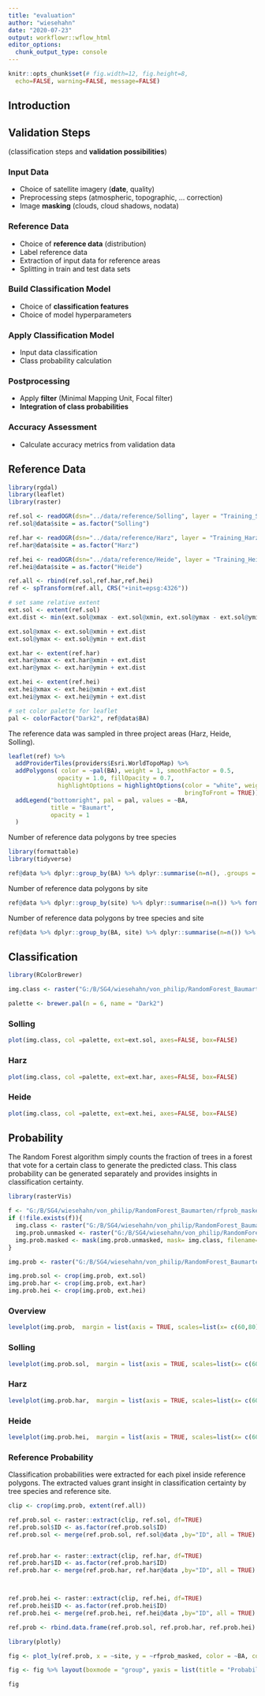---
title: "evaluation"
author: "wiesehahn"
date: "2020-07-23"
output: workflowr::wflow_html
editor_options:
  chunk_output_type: console
---

```{r global_options, include=FALSE}
knitr::opts_chunk$set(# fig.width=12, fig.height=8, 
  echo=FALSE, warning=FALSE, message=FALSE)
```

## Introduction


## Validation Steps

(classification steps and **validation possibilities**)

### Input Data
- Choice of satellite imagery (**date**, quality)
- Preprocessing steps (atmospheric, topographic, ... correction)
- Image **masking** (clouds, cloud shadows, nodata)

### Reference Data
- Choice of **reference data** (distribution)
- Label reference data
- Extraction of input data for reference areas
- Splitting in train and test data sets

### Build Classification Model
- Choice of **classification features**
- Choice of model hyperparameters

### Apply Classification Model
- Input data classification
- Class probability calculation

### Postprocessing
- Apply **filter** (Minimal Mapping Unit, Focal filter)
- **Integration of class probabilities**

### Accuracy Assessment
- Calculate accuracy metrics from validation data


## Reference Data

```{r plot_ref_init}
library(rgdal)
library(leaflet)
library(raster)

ref.sol <- readOGR(dsn="../data/reference/Solling", layer = "Training_Solling_2", stringsAsFactors = T, verbose=F)
ref.sol@data$site = as.factor("Solling")

ref.har <- readOGR(dsn="../data/reference/Harz", layer = "Training_Harz_2", stringsAsFactors = T, verbose=F)
ref.har@data$site = as.factor("Harz")

ref.hei <- readOGR(dsn="../data/reference/Heide", layer = "Training_Heide_2", stringsAsFactors = T, verbose=F)
ref.hei@data$site = as.factor("Heide")

ref.all <- rbind(ref.sol,ref.har,ref.hei)
ref <- spTransform(ref.all, CRS("+init=epsg:4326"))

# set same relative extent
ext.sol <- extent(ref.sol)
ext.dist <- min(ext.sol@xmax - ext.sol@xmin, ext.sol@ymax - ext.sol@ymin)

ext.sol@xmax <- ext.sol@xmin + ext.dist
ext.sol@ymax <- ext.sol@ymin + ext.dist

ext.har <- extent(ref.har)
ext.har@xmax <- ext.har@xmin + ext.dist
ext.har@ymax <- ext.har@ymin + ext.dist

ext.hei <- extent(ref.hei)
ext.hei@xmax <- ext.hei@xmin + ext.dist
ext.hei@ymax <- ext.hei@ymin + ext.dist

# set color palette for leaflet
pal <- colorFactor("Dark2", ref@data$BA)
```

The reference data was sampled in three project areas (Harz, Heide, Solling).
```{r plot_ref_all, fig.cap= "Reference data sampling locations"}
leaflet(ref) %>%
  addProviderTiles(providers$Esri.WorldTopoMap) %>%
  addPolygons( color = ~pal(BA), weight = 1, smoothFactor = 0.5,
              opacity = 1.0, fillOpacity = 0.7,
              highlightOptions = highlightOptions(color = "white", weight = 2,
                                                  bringToFront = TRUE)) %>%
  addLegend("bottomright", pal = pal, values = ~BA,
            title = "Baumart",
            opacity = 1
  )
```

Number of reference data polygons by tree species
```{r tab_ref_spec}
library(formattable)
library(tidyverse)

ref@data %>% dplyr::group_by(BA) %>% dplyr::summarise(n=n(), .groups = 'drop') %>% formattable()

```

Number of reference data polygons by site
```{r tab_ref_site}

ref@data %>% dplyr::group_by(site) %>% dplyr::summarise(n=n()) %>% formattable()

```

Number of reference data polygons by tree species and site
```{r tab_ref_site-spec}

ref@data %>% dplyr::group_by(BA, site) %>% dplyr::summarise(n=n()) %>%  spread(site, n) %>% formattable()

```


## Classification

```{r plot_class_init}
library(RColorBrewer)

img.class <- raster("G:/B/SG4/wiesehahn/von_philip/RandomForest_Baumarten/S2B_MSIL2A_20170823T103019_N0205_R108_T32UND_20170823T103018_Dsen2_TopCorSlope10K06ndvi_VI_HrzSolHei_int1U_neu.tif")

palette <- brewer.pal(n = 6, name = "Dark2")

```

### Solling
```{r plot_class_sol , fig.cap= "Tree species classification result for Solling"}
plot(img.class, col =palette, ext=ext.sol, axes=FALSE, box=FALSE)
```

### Harz
```{r plot_class_har, fig.cap= "Tree species classification result for Harz"}
plot(img.class, col =palette, ext=ext.har, axes=FALSE, box=FALSE)
```

### Heide
```{r plot_class_hei, fig.cap= "Tree species classification result for Heide"}
plot(img.class, col =palette, ext=ext.hei, axes=FALSE, box=FALSE)
```


## Probability

The Random Forest algorithm simply counts the fraction of trees in a forest that vote for a certain class to generate the predicted class. This class probability can be generated separately and provides insights in classification certainty.

```{r plot_prob_init}
library(rasterVis)

f <- "G:/B/SG4/wiesehahn/von_philip/RandomForest_Baumarten/rfprob_masked.tif"
if (!file.exists(f)){
  img.class <- raster("G:/B/SG4/wiesehahn/von_philip/RandomForest_Baumarten/S2B_MSIL2A_20170823T103019_N0205_R108_T32UND_20170823T103018_Dsen2_TopCorSlope10K06ndvi_VI_HrzSolHei_int1U_neu.tif")
  img.prob.unmasked <- raster("G:/B/SG4/wiesehahn/von_philip/RandomForest_Baumarten/S2B_MSIL2A_20170823T103019_N0205_R108_T32UND_20170823T103018_Dsen2_TopCorSlope10K06ndvi_VI_HrzSolHei_int1U_neu_rfprob.tif")
  img.prob.masked <- mask(img.prob.unmasked, mask= img.class, filename= "G:/B/SG4/wiesehahn/von_philip/RandomForest_Baumarten/rfprob_masked.tif")
}

img.prob <- raster("G:/B/SG4/wiesehahn/von_philip/RandomForest_Baumarten/rfprob_masked.tif")

img.prob.sol <- crop(img.prob, ext.sol)
img.prob.har <- crop(img.prob, ext.har)
img.prob.hei <- crop(img.prob, ext.hei)

```

### Overview
```{r plot_prob_all, fig.cap= "Pixelwise classification probability (and average by latitude and longitiude) for the entire study region"}
levelplot(img.prob,  margin = list(axis = TRUE, scales=list(x= c(60,80), y = c(60,80))), scales=list(draw=FALSE), maxpixels = 1e6)

```

### Solling
```{r plot_prob_sol, fig.cap= "Pixelwise classification probability (and average by latitude and longitiude) for Solling"}
levelplot(img.prob.sol,  margin = list(axis = TRUE, scales=list(x= c(60,80), y = c(60,80))), scales=list(draw=FALSE), maxpixels = 1e6)
```

### Harz
```{r plot_prob_har, fig.cap= "Pixelwise classification probability (and average by latitude and longitiude) for Harz"}
levelplot(img.prob.har,  margin = list(axis = TRUE, scales=list(x= c(60,80), y = c(60,80))), scales=list(draw=FALSE), maxpixels = 1e6)
```

### Heide
```{r plot_prob_hei, fig.cap= "Pixelwise classification probability (and average by latitude and longitiude) for Heide"}
levelplot(img.prob.hei,  margin = list(axis = TRUE, scales=list(x= c(60,80), y = c(60,80))), scales=list(draw=FALSE), maxpixels = 1e6)
```

### Reference Probability

Classification probabilities were extracted for each pixel inside reference polygons. The extracted values grant insight in classification certainty by tree species and reference site.

```{r plot_ref_prob_init}
clip <- crop(img.prob, extent(ref.all))

ref.prob.sol <- raster::extract(clip, ref.sol, df=TRUE)
ref.prob.sol$ID <- as.factor(ref.prob.sol$ID)
ref.prob.sol <- merge(ref.prob.sol, ref.sol@data ,by="ID", all = TRUE)


ref.prob.har <- raster::extract(clip, ref.har, df=TRUE)
ref.prob.har$ID <- as.factor(ref.prob.har$ID)
ref.prob.har <- merge(ref.prob.har, ref.har@data ,by="ID", all = TRUE)



ref.prob.hei <- raster::extract(clip, ref.hei, df=TRUE)
ref.prob.hei$ID <- as.factor(ref.prob.hei$ID)
ref.prob.hei <- merge(ref.prob.hei, ref.hei@data ,by="ID", all = TRUE)

ref.prob <- rbind.data.frame(ref.prob.sol, ref.prob.har, ref.prob.hei)

```

```{r plot_ref_prob, fig.cap= "Classification probability by site and tree species for reference data locations"}
library(plotly)

fig <- plot_ly(ref.prob, x = ~site, y = ~rfprob_masked, color = ~BA, colors= palette, type = "box")

fig <- fig %>% layout(boxmode = "group", yaxis = list(title = "Probability"), xaxis = list(title = FALSE))

fig
```


